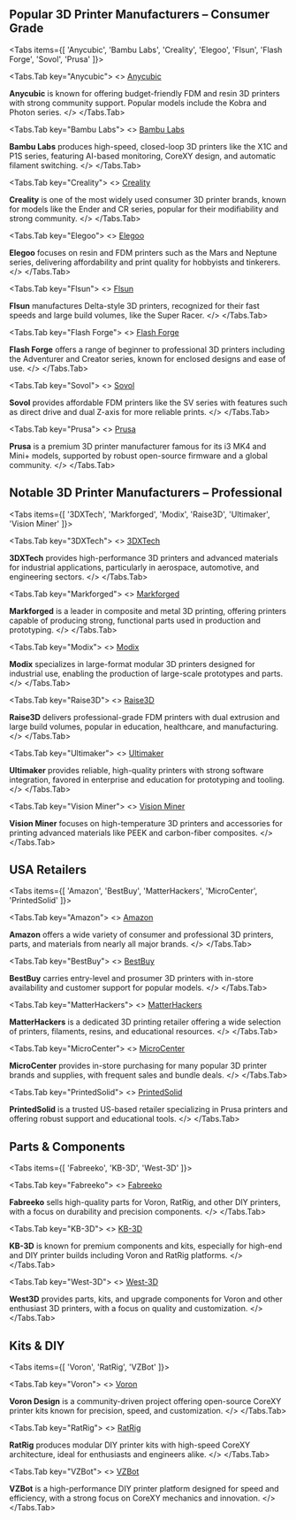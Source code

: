 ## Popular 3D Printer Manufacturers – Consumer Grade


<Tabs items={[
  'Anycubic',
  'Bambu Labs',
  'Creality',
  'Elegoo',
  'Flsun',
  'Flash Forge',
  'Sovol',
  'Prusa'
]}>

<Tabs.Tab key="Anycubic">
<>
[Anycubic](https://store.anycubic.com/collections/fdm-printer)

**Anycubic** is known for offering budget-friendly FDM and resin 3D printers with strong community support. Popular models include the Kobra and Photon series.
</>
</Tabs.Tab>

<Tabs.Tab key="Bambu Labs">
<>
[Bambu Labs](https://us.store.bambulab.com/collections/3d-printer)

**Bambu Labs** produces high-speed, closed-loop 3D printers like the X1C and P1S series, featuring AI-based monitoring, CoreXY design, and automatic filament switching.
</>
</Tabs.Tab>

<Tabs.Tab key="Creality">
<>
[Creality](https://www.creality.com/)

**Creality** is one of the most widely used consumer 3D printer brands, known for models like the Ender and CR series, popular for their modifiability and strong community.
</>
</Tabs.Tab>

<Tabs.Tab key="Elegoo">
<>
[Elegoo](https://us.elegoo.com/collections/fdm-printers)

**Elegoo** focuses on resin and FDM printers such as the Mars and Neptune series, delivering affordability and print quality for hobbyists and tinkerers.
</>
</Tabs.Tab>

<Tabs.Tab key="Flsun">
<>
[Flsun](https://us.store.flsun3d.com/collections/3d-printers)

**Flsun** manufactures Delta-style 3D printers, recognized for their fast speeds and large build volumes, like the Super Racer.
</>
</Tabs.Tab>

<Tabs.Tab key="Flash Forge">
<>
[Flash Forge](https://www.flashforge.com/)

**Flash Forge** offers a range of beginner to professional 3D printers including the Adventurer and Creator series, known for enclosed designs and ease of use.
</>
</Tabs.Tab>

<Tabs.Tab key="Sovol">
<>
[Sovol](https://www.sovol3d.com/collections/3d-printer)

**Sovol** provides affordable FDM printers like the SV series with features such as direct drive and dual Z-axis for more reliable prints.
</>
</Tabs.Tab>

<Tabs.Tab key="Prusa">
<>
[Prusa](https://www.prusa3d.com/category/3d-printers/)

**Prusa** is a premium 3D printer manufacturer famous for its i3 MK4 and Mini+ models, supported by robust open-source firmware and a global community.
</>
</Tabs.Tab>

</Tabs>


## Notable 3D Printer Manufacturers – Professional


<Tabs items={[
  '3DXTech',
  'Markforged',
  'Modix',
  'Raise3D',
  'Ultimaker',
  'Vision Miner'
]}>

<Tabs.Tab key="3DXTech">
<>
[3DXTech](https://www.3dxtech.com/pages/3d-printer)


**3DXTech** provides high-performance 3D printers and advanced materials for industrial applications, particularly in aerospace, automotive, and engineering sectors.
</>
</Tabs.Tab>

<Tabs.Tab key="Markforged">
<>
[Markforged](https://markforged.com/3d-printers)


**Markforged** is a leader in composite and metal 3D printing, offering printers capable of producing strong, functional parts used in production and prototyping.
</>
</Tabs.Tab>

<Tabs.Tab key="Modix">
<>
[Modix](https://www.modix3d.com/online-shop/)


**Modix** specializes in large-format modular 3D printers designed for industrial use, enabling the production of large-scale prototypes and parts.
</>
</Tabs.Tab>

<Tabs.Tab key="Raise3D">
<>
[Raise3D](https://www.raise3d.com/3d-printers/)


**Raise3D** delivers professional-grade FDM printers with dual extrusion and large build volumes, popular in education, healthcare, and manufacturing.
</>
</Tabs.Tab>

<Tabs.Tab key="Ultimaker">
<>
[Ultimaker](https://ultimaker.com/3d-printers/)


**Ultimaker** provides reliable, high-quality printers with strong software integration, favored in enterprise and education for prototyping and tooling.
</>
</Tabs.Tab>

<Tabs.Tab key="Vision Miner">
<>
[Vision Miner](https://visionminer.com/collections/3d-printers)


**Vision Miner** focuses on high-temperature 3D printers and accessories for printing advanced materials like PEEK and carbon-fiber composites.
</>
</Tabs.Tab>

</Tabs>


## USA Retailers


<Tabs items={[
  'Amazon',
  'BestBuy',
  'MatterHackers',
  'MicroCenter',
  'PrintedSolid'
]}>

<Tabs.Tab key="Amazon">
<>
[Amazon](https://www.amazon.com/3D-Printers/b?ie=UTF8&node=6066127011)


**Amazon** offers a wide variety of consumer and professional 3D printers, parts, and materials from nearly all major brands.
</>
</Tabs.Tab>

<Tabs.Tab key="BestBuy">
<>
[BestBuy](https://www.bestbuy.com/site/searchpage.jsp?id=pcat17071&st=3d+printer)


**BestBuy** carries entry-level and prosumer 3D printers with in-store availability and customer support for popular models.
</>
</Tabs.Tab>

<Tabs.Tab key="MatterHackers">
<>
[MatterHackers](https://www.matterhackers.com/store/c/3d-printers)


**MatterHackers** is a dedicated 3D printing retailer offering a wide selection of printers, filaments, resins, and educational resources.
</>
</Tabs.Tab>

<Tabs.Tab key="MicroCenter">
<>
[MicroCenter](https://www.microcenter.com/site/products/3d-printing.aspx)


**MicroCenter** provides in-store purchasing for many popular 3D printer brands and supplies, with frequent sales and bundle deals.
</>
</Tabs.Tab>

<Tabs.Tab key="PrintedSolid">
<>
[PrintedSolid](https://www.printedsolid.com/collections/3d-printers)


**PrintedSolid** is a trusted US-based retailer specializing in Prusa printers and offering robust support and educational tools.
</>
</Tabs.Tab>

</Tabs>


## Parts & Components


<Tabs items={[
  'Fabreeko',
  'KB-3D',
  'West-3D'
]}>

<Tabs.Tab key="Fabreeko">
<>
[Fabreeko](https://www.fabreeko.com/?srsltid=AfmBOor3UOWFJIHwrLps4U2Rsw9puWUwFpWSVC6mQ8fYIOahPiU1_lmk)


**Fabreeko** sells high-quality parts for Voron, RatRig, and other DIY printers, with a focus on durability and precision components.
</>
</Tabs.Tab>

<Tabs.Tab key="KB-3D">
<>
[KB-3D](https://kb-3d.com/store/)


**KB-3D** is known for premium components and kits, especially for high-end and DIY printer builds including Voron and RatRig platforms.
</>
</Tabs.Tab>

<Tabs.Tab key="West-3D">
<>
[West-3D](https://west3d.com/collections/voron-v2)


**West3D** provides parts, kits, and upgrade components for Voron and other enthusiast 3D printers, with a focus on quality and customization.
</>
</Tabs.Tab>

</Tabs>


## Kits & DIY


<Tabs items={[
  'Voron',
  'RatRig',
  'VZBot'
]}>

<Tabs.Tab key="Voron">
<>
[Voron](https://vorondesign.com/)


**Voron Design** is a community-driven project offering open-source CoreXY printer kits known for precision, speed, and customization.
</>
</Tabs.Tab>

<Tabs.Tab key="RatRig">
<>
[RatRig](https://us.ratrig.com/)


**RatRig** produces modular DIY printer kits with high-speed CoreXY architecture, ideal for enthusiasts and engineers alike.
</>
</Tabs.Tab>

<Tabs.Tab key="VZBot">
<>
[VZBot](https://vzbot.org/)


**VZBot** is a high-performance DIY printer platform designed for speed and efficiency, with a strong focus on CoreXY mechanics and innovation.
</>
</Tabs.Tab>

</Tabs>




